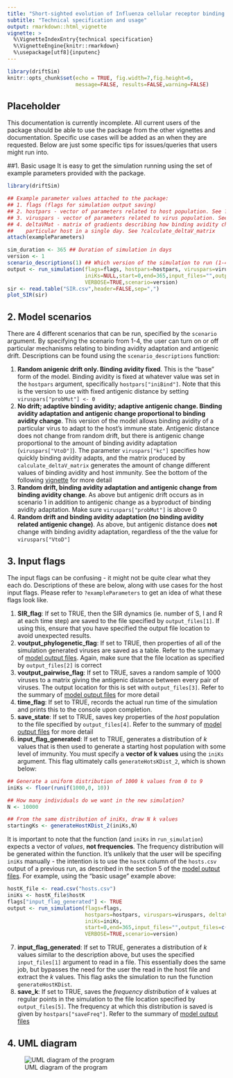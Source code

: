 ```yaml
---
title: "Short-sighted evolution of Influenza cellular receptor binding avidity shapes influenza epidemic dynamics"
subtitle: "Technical specification and usage"
output: rmarkdown::html_vignette
vignette: >
  %\VignetteIndexEntry{technical specification}
  %\VignetteEngine{knitr::rmarkdown}
  %\usepackage[utf8]{inputenc}
---
```


```r
library(driftSim)
knitr::opts_chunk$set(echo = TRUE, fig.width=7,fig.height=6,
                      message=FALSE, results=FALSE,warning=FALSE)
```

## Placeholder
This documentation is currently incomplete. All current users of the package should be able to use the package from the other vignettes and documentation. Specific use cases will be added as an when they are requested. Below are just some specific tips for issues/queries that users might run into.

##1. Basic usage
It is easy to get the simulation running using the set of example parameters provided with the package.
```r
library(driftSim)

## Example parameter values attached to the package:
## 1. flags (flags for simulation output saving)
## 2. hostpars - vector of parameters related to host population. See ?exampleParameters
## 3. viruspars - vector of parameters related to virus population. See ?exampleParameters
## 4. deltaVMat - matrix of gradients describing how binding avidity changes within a 
##    particular host in a single day. See ?calculate_deltaV_matrix
attach(exampleParameters)

sim_duration <- 365 ## Duration of simulation in days
version <- 1
scenario_descriptions(1) ## Which version of the simulation to run (1-4)
output <- run_simulation(flags=flags, hostpars=hostpars, viruspars=viruspars, deltaVMat=deltaVMat,
                         iniKs=NULL,start=0,end=365,input_files="",output_files=c("SIR.csv","","","","",""),
                         VERBOSE=TRUE,scenario=version)
sir <- read.table("SIR.csv",header=FALSE,sep=",")
plot_SIR(sir)
```

## 2. Model scenarios
There are 4 different scenarios that can be run, specified by the `scenario` argument. By specifying the scenario from 1-4, the user can turn on or off particular mechanisms relating to binding avidity adaptation and antigenic drift. Descriptions can be found using the `scenario_descriptions` function:

1. **Random anigenic drift only. Binding avidity fixed**. This is the "base" form of the model. Binding avidity is fixed at whatever value was set in the `hostpars` argument, specifically `hostpars["iniBind"]`. Note that this is the version to use with fixed antigenic distance by setting `viruspars["probMut"] <- 0`
2. **No drift; adaptive binding avidity; adaptive antigenic change. Binding avidity adaptation and antigenic change proportional to binding avidity change**. This version of the model allows binding avidity of a particular virus to adapt to the host's immune state. Antigenic distance does not change from random drift, but there is antigenic change proportional to the amount of binding avidity adaptation (`viruspars["VtoD"]`). The parameter `viruspars["kc"]` specifies how quickly binding avidity adapts, and the matrix produced by `calculate_deltaV_matrix` generates the amount of change different values of binding avidity and host immunity. See the bottom of the following [vignette](https://jameshay218.github.io/driftSim/inst/doc/transmission_model.html) for more detail
3. **Random drift, binding avidity adaptation and antigenic change from binding avidity change**. As above but antigenic drift occurs as in scenario 1 in addition to antigenic change as a byproduct of binding avidity adaptation. Make sure `viruspars["probMut"]` is above 0
4. **Random drift and binding avidity adaptation (no binding avidity related antigenic change)**. As above, but antigenic distance does **not** change with binding avidity adaptation, regardless of the the value for `viruspars["VtoD"]`

## 3. Input flags
The input flags can be confusing - it might not be quite clear what they each do. Descriptions of these are below, along with use cases for the host input flags. Please refer to `?exampleParameters` to get an idea of what these flags look like.

1. **SIR_flag**: If set to TRUE, then the SIR dynamics (ie. number of S, I and R at each time step) are saved to the file specified by `output_files[1]`. If using this, ensure that you have specified the output file location to avoid unexpected results.
2. **voutput_phylogenetic_flag**: If set to TRUE, then properties of all of the simulation generated viruses are saved as a table. Refer to the summary of [model output files](https://jameshay218.github.io/driftSim/inst/doc/outputs.html). Again, make sure that the file location as specified by `output_files[2]` is correct
3. **voutput_pairwise_flag**: If set to TRUE, saves a random sample of 1000 viruses to a matrix giving the antigenic distance between every pair of viruses. The output location for this is set with `output_files[3]`. Refer to the summary of [model output files](https://jameshay218.github.io/driftSim/inst/doc/outputs.html) for more detail
4. **time_flag**: If set to TRUE, records the actual run time of the simulation and prints this to the console upon completion.
5. **save_state**: If set to TRUE, saves key properties of the *host* population to the file specified by `output_files[4]`. Refer to the summary of [model output files](https://jameshay218.github.io/driftSim/inst/doc/outputs.html) for more detail
6. **input_flag_generated**: If set to TRUE, generates a distribution of $k$ values that is then used to generate a starting host population with some level of immunity. You must specify a **vector of k values** using the `iniKs` argument. This flag ultimately calls `generateHotsKDist_2`, which is shown below:
```r
## Generate a uniform distribution of 1000 k values from 0 to 9
iniKs <- floor(runif(1000,0, 10))

## How many individuals do we want in the new simulation?
N <- 10000

## From the same distribution of iniKs, draw N k values
startingKs <- generateHostKDist_2(iniKs,N)
```

It is important to note that the function (and `iniKs` in `run_simulation`) expects a vector of *values*, **not frequencies**. The frequency distribution will be generated within the function. It's unlikely that the user will be specifing `iniKs` manually - the intention is to use the `hostK` column of the `hosts.csv` output of a previous run, as described in the section 5 of the [model output files](https://jameshay218.github.io/driftSim/inst/doc/outputs.html). For example, using the "basic usage" example above:
```r
hostK_file <- read.csv("hosts.csv")
iniKs <- hostK_file$hostK
flags["input_flag_generated"] <- TRUE
output <- run_simulation(flags=flags, 
                         hostpars=hostpars, viruspars=viruspars, deltaVMat=deltaVMat,
                         iniKs=iniKs,
                         start=0,end=365,input_files="",output_files=c("SIR.csv","","","","",""),
                         VERBOSE=TRUE,scenario=version)
```
7. **input_flag_generated**: If set to TRUE, generates a distribution of $k$ values similar to the description above, but uses the specified `input_files[1]` argument to read in a file. This essentially does the same job, but bypasses the need for the user the read in the host file and extract the $k$ values. This flag asks the simulation to run the function `generateHostKDist`.
8. **save_k**: If set to TRUE, saves the *frequency distribution* of $k$ values at regular points in the simulation to the file location specified by `output_files[5]`. The frequency at which this distribution is saved is given by `hostpars["saveFreq"]`. Refer to the summary of [model output files](https://jameshay218.github.io/driftSim/inst/doc/outputs.html)


## 4. UML diagram
![UML diagram of the program](uml3.png)
